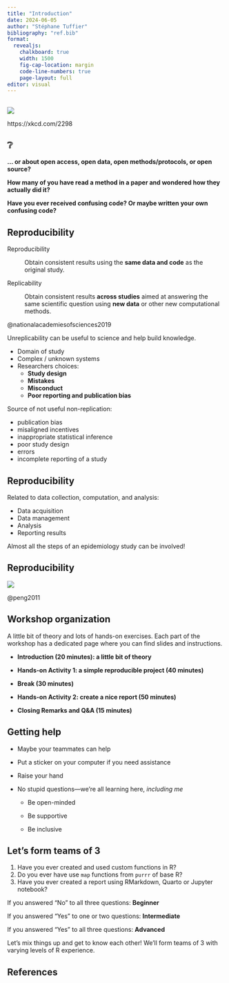 ```yaml
---
title: "Introduction"
date: 2024-06-05
author: "Stéphane Tuffier"
bibliography: "ref.bib"
format: 
  revealjs:
    chalkboard: true
    width: 1500
    fig-cap-location: margin
    code-line-numbers: true
    page-layout: full
editor: visual
---
```


##  {.center background-color="#0b6fa1"}

![](https://imgs.xkcd.com/comics/coronavirus_genome.png){fig-align="center"}

::: footer
https://xkcd.com/2298
:::

## ❔ {.center}

**... or about open access, open data, open methods/protocols, or open
source?**

**How many of you have read a method in a paper and wondered how they
actually did it?**

**Have you ever received confusing code? Or maybe written your own
confusing code?**

## Reproducibility

Reproducibility

:   Obtain consistent results using the **same data and code** as the
    original study.

Replicability

:   Obtain consistent results **across studies** aimed at answering the
    same scientific question using **new data** or other new
    computational methods.

::: footer
@nationalacademiesofsciences2019
:::

::: notes
Unreplicability can be useful to science and help build knowledge.

-   Domain of study
-   Complex / unknown systems
-   Researchers choices:
    -   **Study design**
    -   **Mistakes**
    -   **Misconduct**
    -   **Poor reporting and publication bias**

Source of not useful non-replication:

-   publication bias
-   misaligned incentives
-   inappropriate statistical inference
-   poor study design
-   errors
-   incomplete reporting of a study
:::

## Reproducibility

Related to data collection, computation, and analysis:

-   Data acquisition
-   Data management
-   Analysis
-   Reporting results

::: callout-important
Almost all the steps of an epidemiology study can be involved!
:::

## Reproducibility

![](https://www.science.org/cms/10.1126/science.1213847/asset/f9cbf336-6179-40e1-876d-45f9591423a9/assets/graphic/334_1226_f1.jpeg){fig-alt="reproducibility spectrum"
fig-align="center"}

::: footer
@peng2011
:::

## Workshop organization

A little bit of theory and lots of hands-on exercises. Each part of the
workshop has a dedicated page where you can find slides and
instructions.

-   **Introduction (20 minutes): a little bit of theory**

-   **Hands-on Activity 1: a simple reproducible project (40 minutes)**

-   **Break (30 minutes)**

-   **Hands-on Activity 2: create a nice report (50 minutes)**

-   **Closing Remarks and Q&A (15 minutes)**

## Getting help

-   Maybe your teammates can help

-   Put a sticker on your computer if you need assistance

-   Raise your hand

-   No stupid questions—we're all learning here, *including me*

    -   Be open-minded

    -   Be supportive

    -   Be inclusive

## Let's form teams of 3

1.  Have you ever created and used custom functions in R?
2.  Do you ever have use `map` functions from `purrr` of base R?
3.  Have you ever created a report using RMarkdown, Quarto or Jupyter
    notebook?

If you answered "No" to all three questions: **Beginner**

If you answered "Yes" to one or two questions: **Intermediate**

If you answered "Yes" to all three questions: **Advanced**

::: notes
Let's mix things up and get to know each other! We'll form teams of 3
with varying levels of R experience.
:::

## References
